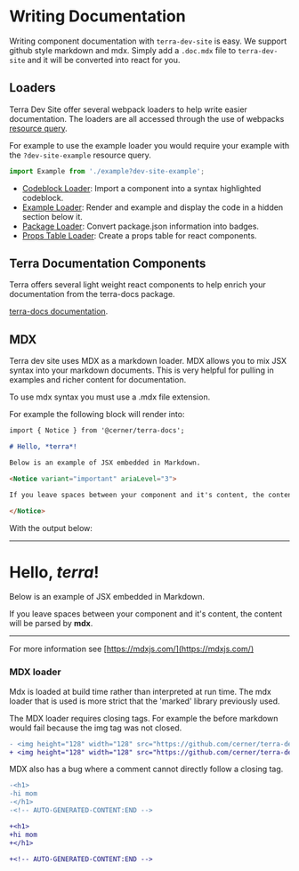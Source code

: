 
# Writing Documentation

Writing component documentation with `terra-dev-site` is easy. We support github style markdown and mdx. Simply add a `.doc.mdx` file to `terra-dev-site` and it will be converted into react for you.

## Loaders

Terra Dev Site offer several webpack loaders to help write easier documentation. The loaders are all accessed through the use of webpacks [resource query](https://webpack.js.org/configuration/module/#ruleresourcequery).

For example to use the example loader you would require your example with the `?dev-site-example` resource query.

```jsx
import Example from './example?dev-site-example';
```

* [Codeblock Loader](/dev_tools/cerner-terra-dev-site/terra-dev-site/webpack-loaders/codeblock-loader): Import a component into a syntax highlighted codeblock.
* [Example Loader](/dev_tools/cerner-terra-dev-site/terra-dev-site/webpack-loaders/example-loader): Render and example and display the code in a hidden section below it.
* [Package Loader](/dev_tools/cerner-terra-dev-site/terra-dev-site/webpack-loaders/package-loader): Convert package.json information into badges.
* [Props Table Loader](/dev_tools/cerner-terra-dev-site/terra-dev-site/webpack-loaders/props-table-loader): Create a props table for react components.

## Terra Documentation Components

Terra offers several light weight react components to help enrich your documentation from the terra-docs package.

[terra-docs documentation](/dev_tools/cerner/documentation-components/button).

## MDX

Terra dev site uses MDX as a markdown loader. MDX allows you to mix JSX syntax into your markdown documents. This is very helpful for pulling in examples and richer content for documentation.

To use mdx syntax you must use a .mdx file extension.

For example the following block will render into:

```md
import { Notice } from '@cerner/terra-docs';

# Hello, *terra*!

Below is an example of JSX embedded in Markdown.

<Notice variant="important" ariaLevel="3">

If you leave spaces between your component and it's content, the content will be parsed by **mdx**.

</Notice>
```

With the output below:

---

# Hello, *terra*!

Below is an example of JSX embedded in Markdown.

<Notice variant="important" ariaLevel="3">

If you leave spaces between your component and it's content, the content will be parsed by **mdx**.

</Notice>

---

For more information see [https://mdxjs.com/](https://mdxjs.com/)

### MDX loader

Mdx is loaded at build time rather than interpreted at run time. The mdx loader that is used is more strict that the 'marked' library previously used.

The MDX loader requires closing tags. For example the before markdown would fail because the img tag was not closed.

```diff
- <img height="128" width="128" src="https://github.com/cerner/terra-dev-site/raw/main/terra.png" alt="terra logo" >
+ <img height="128" width="128" src="https://github.com/cerner/terra-dev-site/raw/main/terra.png" alt="terra logo" />
```

MDX also has a bug where a comment cannot directly follow a closing tag.

```diff
-<h1>
-hi mom
-</h1>
-<!-- AUTO-GENERATED-CONTENT:END -->

+<h1>
+hi mom
+</h1>

+<!-- AUTO-GENERATED-CONTENT:END -->

```
